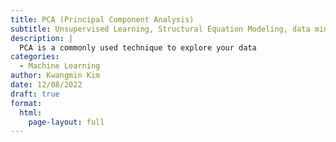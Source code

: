 ```yaml
---
title: PCA (Principal Component Analysis)
subtitle: Unsupervised Learning, Structural Equation Modeling, data mining
description: |
  PCA is a commonly used technique to explore your data
categories:
  - Machine Learning
author: Kwangmin Kim
date: 12/08/2022
draft: true
format: 
  html:
    page-layout: full
---
```

